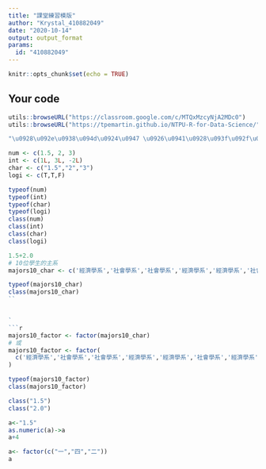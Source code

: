 ---
title: "課堂練習模版"
author: "Krystal_410882049"
date: "2020-10-14"
output: output_format
params:
  id: "410882049"
---

```{r setup, include=FALSE}
knitr::opts_chunk$set(echo = TRUE)
```

## Your code

```{r}
utils::browseURL("https://classroom.google.com/c/MTQxMzcyNjA2MDc0")
utils::browseURL("https://tpemartin.github.io/NTPU-R-for-Data-Science/")
```
```{r}
"\u0928\u092e\u0938\u094d\u0924\u0947 \u0926\u0941\u0928\u093f\u092f\u093e"
```
```{r}
num <- c(1.5, 2, 3)
int <- c(1L, 3L, -2L)
char <- c("1.5","2","3")
logi <- c(T,T,F)

typeof(num)
typeof(int)
typeof(char)
typeof(logi)
class(num)
class(int)
class(char)
class(logi)
```
```{r}
1.5+2.0
# 10位學生的主系
majors10_char <- c('經濟學系','社會學系','社會學系','經濟學系','經濟學系','社會學系','經濟學系','經濟學系','經濟學系','社會學系')

typeof(majors10_char)
class(majors10_char)
``


`
```{r}
majors10_factor <- factor(majors10_char)
# 或
majors10_factor <- factor(
  c('經濟學系','社會學系','社會學系','經濟學系','經濟學系','社會學系','經濟學系','經濟學系','經濟學系','社會學系')
)

typeof(majors10_factor)
class(majors10_factor)
```
```{r}
class("1.5")
class("2.0")

```
```{r}
a<-"1.5"
as.numeric(a)->a
a+4
```
```{r}
a<- factor(c("一","四","二"))
a
```

